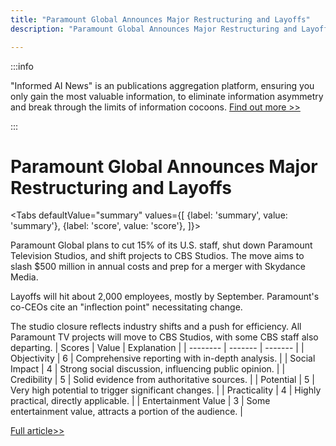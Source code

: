 ```yaml
---
title: "Paramount Global Announces Major Restructuring and Layoffs"
description: "Paramount Global Announces Major Restructuring and Layoffs"

---
```



:::info

"Informed AI News" is an publications aggregation platform, ensuring you only gain the most valuable information, to eliminate information asymmetry and break through the limits of information cocoons.  [Find out more >>](/)

:::

# Paramount Global Announces Major Restructuring and Layoffs


<Tabs
	defaultValue="summary"
	values={[
	{label: 'summary', value: 'summary'},
	{label: 'score', value: 'score'},
]}>
<TabItem value="summary">


Paramount Global plans to cut 15% of its U.S. staff, shut down Paramount Television Studios, and shift projects to CBS Studios. The move aims to slash $500 million in annual costs and prep for a merger with Skydance Media.

Layoffs will hit about 2,000 employees, mostly by September. Paramount's co-CEOs cite an "inflection point" necessitating change.

The studio closure reflects industry shifts and a push for efficiency. All Paramount TV projects will move to CBS Studios, with some CBS staff also departing.
</TabItem>
<TabItem value="score">
	| Scores     | Value   | Explanation |
	| -------- | ------- | ------- |
	| Objectivity  | 6    | Comprehensive reporting with in-depth analysis.    |
	| Social Impact | 4     | Strong social discussion, influencing public opinion.    |
	| Credibility    | 5    | Solid evidence from authoritative sources.    |
	| Potential    | 5    | Very high potential to trigger significant changes.    |
	| Practicality    | 4    | Highly practical, directly applicable.    |
	| Entertainment Value    | 3    | Some entertainment value, attracts a portion of the audience.    |
</TabItem>
</Tabs>

[Full article>>](https://news.slashdot.org/story/24/08/14/2139202/paramount-global-to-lay-off-15-of-us-workforce-close-tv-studio?utm_source=rss1.0mainlinkanon&utm_medium=feed)
